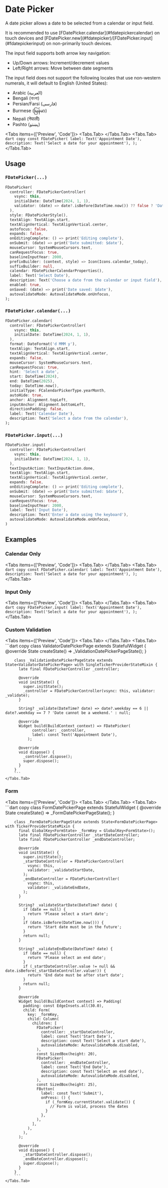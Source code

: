 
# Date Picker
A date picker allows a date to be selected from a calendar or input field.

<LinkBadgeGroup>
    <LinkBadge label="API Reference" href="https://pub.dev/documentation/forui/latest/forui.widgets.date_picker/"/>
</LinkBadgeGroup>

<div className="pb-5">
    <Callout type="info">
        It is recommended to use [FDatePicker.calendar](#fdatepickercalendar) on touch devices and
        [FDatePicker.new](#fdatepicker)/[FDatePicker.input](#fdatepickerinput) on non-primarily touch devices.
    </Callout>
</div>

The input field supports both arrow key navigation:
  * Up/Down arrows: Increment/decrement values
  * Left/Right arrows: Move between date segments

The input field does not support the following locales that use non-western numerals, it will default to English
(United States):
  * Arabic (العربية)
  * Bengali (বাংলা)
  * Persian/Farsi (فارسی)
  * Burmese (မြန်မာ)
  * Nepali (नेपाली)
  * Pashto (پښتو)

<Tabs items={['Preview', 'Code']}>
    <Tabs.Tab>
        <Widget name='date-picker' query={{}} height={500}/>
    </Tabs.Tab>
    <Tabs.Tab>
        ```dart copy
        const FDatePicker(
          label: Text('Appointment Date'),
          description: Text('Select a date for your appointment'),
        );
        ```
    </Tabs.Tab>
</Tabs>

## Usage

### `FDatePicker(...)`

```dart copy
FDatePicker(
  controller: FDatePickerController(
    vsync: this,
    initialDate: DateTime(2024, 1, 1),
    validator: (date) => date?.isBefore(DateTime.now()) ?? false ? 'Date must be in the future' : null,
  ),
  style: FDatePickerStyle(),
  textAlign: TextAlign.start,
  textAlignVertical: TextAlignVertical.center,
  autofocus: false,
  expands: false,
  onEditingComplete: () => print('Editing complete'),
  onSubmit: (date) => print('Date submitted: $date'),
  mouseCursor: SystemMouseCursors.text,
  canRequestFocus: true,
  baselineInputYear: 2000,
  prefixBuilder: (context, style) => Icon(Icons.calendar_today),
  suffixBuilder: null,
  calendar: FDatePickerCalendarProperties(),
  label: Text('Select Date'),
  description: Text('Choose a date from the calendar or input field'),
  enabled: true,
  onSaved: (date) => print('Date saved: $date'),
  autovalidateMode: AutovalidateMode.onUnfocus,
);
```

### `FDatePicker.calendar(...)`

```dart copy
FDatePicker.calendar(
  controller: FDatePickerController(
    vsync: this,
    initialDate: DateTime(2024, 1, 1),
  ),
  format: DateFormat('d MMM y'),
  textAlign: TextAlign.start,
  textAlignVertical: TextAlignVertical.center,
  expands: false,
  mouseCursor: SystemMouseCursors.text,
  canRequestFocus: true,
  hint: 'Select a date',
  start: DateTime(2024),
  end: DateTime(2025),
  today: DateTime.now(),
  initialType: FCalendarPickerType.yearMonth,
  autoHide: true,
  anchor: Alignment.topLeft,
  inputAnchor: Alignment.bottomLeft,
  directionPadding: false,
  label: Text('Calendar Date'),
  description: Text('Select a date from the calendar'),
);
```

### `FDatePicker.input(...)`

```dart copy
FDatePicker.input(
  controller: FDatePickerController(
    vsync: this,
    initialDate: DateTime(2024, 1, 1),
  ),
  textInputAction: TextInputAction.done,
  textAlign: TextAlign.start,
  textAlignVertical: TextAlignVertical.center,
  expands: false,
  onEditingComplete: () => print('Editing complete'),
  onSubmit: (date) => print('Date submitted: $date'),
  mouseCursor: SystemMouseCursors.text,
  canRequestFocus: true,
  baselineInputYear: 2000,
  label: Text('Input Date'),
  description: Text('Enter a date using the keyboard'),
  autovalidateMode: AutovalidateMode.onUnfocus,
)
```

## Examples

### Calendar Only

<Tabs items={['Preview', 'Code']}>
    <Tabs.Tab>
        <Widget name='date-picker' variant='calendar' query={{}} height={500}/>
    </Tabs.Tab>
    <Tabs.Tab>
        ```dart copy
        const FDatePicker.calendar(
          label: Text('Appointment Date'),
          description: Text('Select a date for your appointment'),
        );
        ```
    </Tabs.Tab>
</Tabs>

### Input Only

<Tabs items={['Preview', 'Code']}>
    <Tabs.Tab>
        <Widget name='date-picker' variant='input' query={{}}/>
    </Tabs.Tab>
    <Tabs.Tab>
        ```dart copy
        FDatePicker.input(
          label: Text('Appointment Date'),
          description: Text('Select a date for your appointment'),
        );
        ```
    </Tabs.Tab>
</Tabs>

### Custom Validation

<Tabs items={['Preview', 'Code']}>
    <Tabs.Tab>
        <Widget name='date-picker' variant='validator' query={{}} height={500}/>
    </Tabs.Tab>
    <Tabs.Tab>
        ```dart copy
        class ValidatorDatePickerPage extends StatefulWidget {
          @override
          State<ValidatorDatePickerPage> createState() => _ValidationDatePickerPageState();
        }

        class _ValidationDatePickerPageState extends State<ValidatorDatePickerPage> with SingleTickerProviderStateMixin {
          late final FDatePickerController _controller;

          @override
          void initState() {
            super.initState();
            _controller = FDatePickerController(vsync: this, validator: _validate);
          }

          String? _validate(DateTime? date) => date?.weekday == 6 || date?.weekday == 7 ? 'Date cannot be a weekend.' : null;

          @override
          Widget build(BuildContext context) => FDatePicker(
                controller: _controller,
                label: const Text('Appointment Date'),
              );

          @override
          void dispose() {
            _controller.dispose();
            super.dispose();
          }
        }
        ```
    </Tabs.Tab>
</Tabs>

### Form

<Tabs items={['Preview', 'Code']}>
    <Tabs.Tab>
        <Widget name='date-picker' variant='form' query={{}} height={600}/>
    </Tabs.Tab>
    <Tabs.Tab>
        ```dart copy
        class FormDatePickerPage extends StatefulWidget {
          @override
          State<FormDatePickerPage> createState() => _FormDatePickerPageState();
        }

        class _FormDatePickerPageState extends State<FormDatePickerPage> with TickerProviderStateMixin {
          final GlobalKey<FormState> _formKey = GlobalKey<FormState>();
          late final FDatePickerController _startDateController;
          late final FDatePickerController _endDateController;

          @override
          void initState() {
            super.initState();
            _startDateController = FDatePickerController(
              vsync: this,
              validator: _validateStartDate,
            );
            _endDateController = FDatePickerController(
              vsync: this,
              validator: _validateEndDate,
            );
          }

          String? _validateStartDate(DateTime? date) {
            if (date == null) {
              return 'Please select a start date';
            }
            if (date.isBefore(DateTime.now())) {
              return 'Start date must be in the future';
            }
            return null;
          }

          String? _validateEndDate(DateTime? date) {
            if (date == null) {
              return 'Please select an end date';
            }
            if (_startDateController.value != null && date.isBefore(_startDateController.value!)) {
              return 'End date must be after start date';
            }
            return null;
          }

          @override
          Widget build(BuildContext context) => Padding(
            padding: const EdgeInsets.all(30.0),
            child: Form(
              key: _formKey,
              child: Column(
                children: [
                  FDatePicker(
                    controller: _startDateController,
                    label: const Text('Start Date'),
                    description: const Text('Select a start date'),
                    autovalidateMode: AutovalidateMode.disabled,
                  ),
                  const SizedBox(height: 20),
                  FDatePicker(
                    controller: _endDateController,
                    label: const Text('End Date'),
                    description: const Text('Select an end date'),
                    autovalidateMode: AutovalidateMode.disabled,
                  ),
                  const SizedBox(height: 25),
                  FButton(
                    label: const Text('Submit'),
                    onPress: () {
                      if (_formKey.currentState!.validate()) {
                        // Form is valid, process the dates
                      }
                    },
                  ),
                ],
              ),
            ),
          );

          @override
          void dispose() {
            _startDateController.dispose();
            _endDateController.dispose();
            super.dispose();
          }
        }
        ```
    </Tabs.Tab>
</Tabs>
